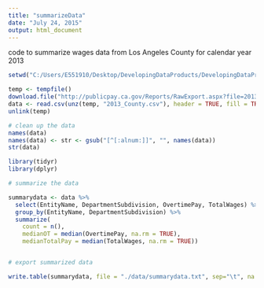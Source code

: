```yaml
---
title: "summarizeData"
date: "July 24, 2015"
output: html_document
---
```


code to summarize wages data from Los Angeles County for calendar year 2013

```r

setwd("C:/Users/E551910/Desktop/DevelopingDataProducts/DevelopingDataProducts/")

temp <- tempfile()
download.file("http://publicpay.ca.gov/Reports/RawExport.aspx?file=2013_County.zip",temp)
data <- read.csv(unz(temp, "2013_County.csv"), header = TRUE, fill = TRUE, skip = 4)
unlink(temp)

```
```r

# clean up the data 
names(data)
names(data) <- str <- gsub("[^[:alnum:]]", "", names(data))
str(data)

library(tidyr)
library(dplyr)

# summarize the data

summarydata <- data %>% 
  select(EntityName, DepartmentSubdivision, OvertimePay, TotalWages) %>% 
  group_by(EntityName, DepartmentSubdivision) %>% 
  summarize(
    count = n(),
    medianOT = median(OvertimePay, na.rm = TRUE),
    medianTotalPay = median(TotalWages, na.rm = TRUE))


# export summarized data

write.table(summarydata, file = "./data/summarydata.txt", sep="\t", na = "0", row.names = FALSE)


```


